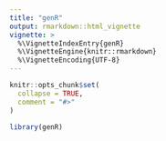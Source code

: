 ```yaml
---
title: "genR"
output: rmarkdown::html_vignette
vignette: >
  %\VignetteIndexEntry{genR}
  %\VignetteEngine{knitr::rmarkdown}
  %\VignetteEncoding{UTF-8}
---
```


```r
knitr::opts_chunk$set(
  collapse = TRUE,
  comment = "#>"
)
```

```r
library(genR)
```
